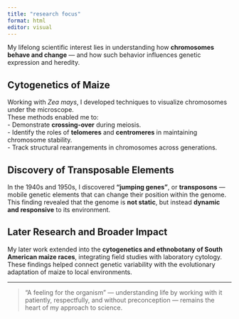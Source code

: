 ```yaml
---
title: "research focus"
format: html
editor: visual
---
```


My lifelong scientific interest lies in understanding how **chromosomes behave and change** — and how such behavior influences genetic expression and heredity.

## Cytogenetics of Maize
Working with *Zea mays*, I developed techniques to visualize chromosomes under the microscope.  
These methods enabled me to:  
- Demonstrate **crossing-over** during meiosis.  
- Identify the roles of **telomeres** and **centromeres** in maintaining chromosome stability.  
- Track structural rearrangements in chromosomes across generations.

## Discovery of Transposable Elements
In the 1940s and 1950s, I discovered **“jumping genes”**, or **transposons** — mobile genetic elements that can change their position within the genome.  
This finding revealed that the genome is **not static**, but instead **dynamic and responsive** to its environment.

## Later Research and Broader Impact
My later work extended into the **cytogenetics and ethnobotany of South American maize races**, integrating field studies with laboratory cytology.  
These findings helped connect genetic variability with the evolutionary adaptation of maize to local environments.

---

> “A feeling for the organism” — understanding life by working with it patiently, respectfully, and without preconception — remains the heart of my approach to science.